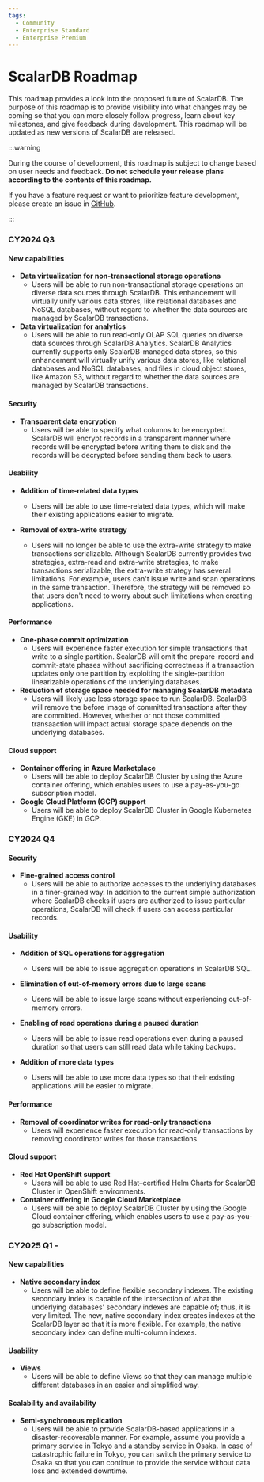 ```yaml
---
tags:
  - Community
  - Enterprise Standard
  - Enterprise Premium
---
```


# ScalarDB Roadmap

This roadmap provides a look into the proposed future of ScalarDB. The purpose of this roadmap is to provide visibility into what changes may be coming so that you can more closely follow progress, learn about key milestones, and give feedback during development. This roadmap will be updated as new versions of ScalarDB are released.

:::warning

During the course of development, this roadmap is subject to change based on user needs and feedback. **Do not schedule your release plans according to the contents of this roadmap.**

If you have a feature request or want to prioritize feature development, please create an issue in [GitHub](https://github.com/scalar-labs/scalardb/issues).

:::

### CY2024 Q3 

#### New capabilities

- **Data virtualization for non-transactional storage operations**
    - Users will be able to run non-transactional storage operations on diverse data sources through ScalarDB. This enhancement will virtually unify various data stores, like relational databases and NoSQL databases, without regard to whether the data sources are managed by ScalarDB transactions.
- **Data virtualization for analytics**
    - Users will be able to run read-only OLAP SQL queries on diverse data sources through ScalarDB Analytics. ScalarDB Analytics currently supports only ScalarDB-managed data stores, so this enhancement will virtually unify various data stores, like relational databases and NoSQL databases, and files in cloud object stores, like Amazon S3, without regard to whether the data sources are managed by ScalarDB transactions.

#### Security

- **Transparent data encryption**
    - Users will be able to specify what columns to be encrypted. ScalarDB will encrypt records in a transparent manner where records will be encrypted before writing them to disk and the records will be decrypted before sending them back to users.

#### Usability

- **Addition of time-related data types**
    - Users will be able to use time-related data types, which will make their existing applications easier to migrate.

- **Removal of extra-write strategy**
    - Users will no longer be able to use the extra-write strategy to make transactions serializable. Although ScalarDB currently provides two strategies, extra-read and extra-write strategies, to make transactions serializable, the extra-write strategy has several limitations. For example, users can't issue write and scan operations in the same transaction. Therefore, the strategy will be removed so that users don't need to worry about such limitations when creating applications.

#### Performance

- **One-phase commit optimization**
    - Users will experience faster execution for simple transactions that write to a single partition. ScalarDB will omit the prepare-record and commit-state phases without sacrificing correctness if a transaction updates only one partition by exploiting the single-partition linearizable operations of the underlying databases.
- **Reduction of storage space needed for managing ScalarDB metadata**
    - Users will likely use less storage space to run ScalarDB. ScalarDB will remove the before image of committed transactions after they are committed. However, whether or not those committed transaaction will impact actual storage space depends on the underlying databases.

#### Cloud support

- **Container offering in Azure Marketplace**
    - Users will be able to deploy ScalarDB Cluster by using the Azure container offering, which enables users to use a pay-as-you-go subscription model.
- **Google Cloud Platform (GCP) support**
    - Users will be able to deploy ScalarDB Cluster in Google Kubernetes Engine (GKE) in GCP.

### CY2024 Q4

#### Security
- **Fine-grained access control**
    - Users will be able to authorize accesses to the underlying databases in a finer-grained way. In addition to the current simple authorization where ScalarDB checks if users are authorized to issue particular operations, ScalarDB will check if users can access particular records.

#### Usability

- **Addition of SQL operations for aggregation**
    - Users will be able to issue aggregation operations in ScalarDB SQL.

- **Elimination of out-of-memory errors due to large scans**
    - Users will be able to issue large scans without experiencing out-of-memory errors.
- **Enabling of read operations during a paused duration**
    - Users will be able to issue read operations even during a paused duration so that users can still read data while taking backups.
- **Addition of more data types**  
    - Users will be able to use more data types so that their existing applications will be easier to migrate.

#### Performance

- **Removal of coordinator writes for read-only transactions**
    - Users will experience faster execution for read-only transactions by removing coordinator writes for those transactions.

#### Cloud support

- **Red Hat OpenShift support**
    - Users will be able to use Red Hat–certified Helm Charts for ScalarDB Cluster in OpenShift environments.
- **Container offering in Google Cloud Marketplace**
    - Users will be able to deploy ScalarDB Cluster by using the Google Cloud container offering, which enables users to use a pay-as-you-go subscription model.

### CY2025 Q1 -

#### New capabilities

- **Native secondary index**
    - Users will be able to define flexible secondary indexes. The existing secondary index is capable of the intersection of what the underlying databases' secondary indexes are capable of; thus, it is very limited. The new, native secondary index creates indexes at the ScalarDB layer so that it is more flexible. For example, the native secondary index can define multi-column indexes.

#### Usability

- **Views**
  - Users will be able to define Views so that they can manage multiple different databases in an easier and simplified way.

#### Scalability and availability

- **Semi-synchronous replication**
    - Users will be able to provide ScalarDB-based applications in a disaster-recoverable manner. For example, assume you provide a primary service in Tokyo and a standby service in Osaka. In case of catastrophic failure in Tokyo, you can switch the primary service to Osaka so that you can continue to provide the service without data loss and extended downtime.
